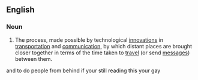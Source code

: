 ==English==

===Noun===
{{en-noun|-|head=[[time]]-[[space]] [[convergence]]}}

# The process, made possible by technological [[innovation]]s in [[transportation]] and [[communication]], by which distant places are brought closer together in terms of the time taken to [[travel]] (or send [[message]]s) between them.
and to do people from behind
if your still reading this your gay